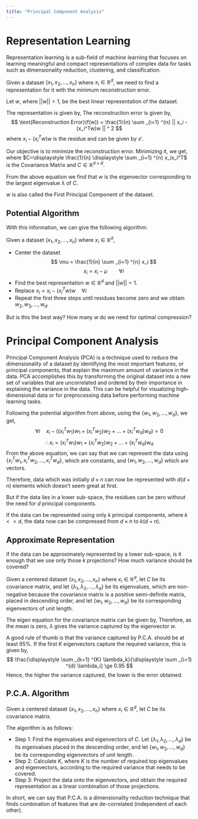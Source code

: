```yaml
---
title: "Principal Component Analysis"
---
```



# Representation Learning
Representation learning is a sub-field of machine learning that focuses on learning meaningful and compact representations of complex data for tasks such as dimensionality reduction, clustering, and classification.

Given a dataset $\{x_1, x_2, \ldots, x_n\}$ where $x_i \in \mathbb{R}^{d}$, we need to find a representation for it with the minimum reconstruction error.

Let $w$, where $||w||=1$, be the best linear representation of the dataset.

The representation is given by,
\begin{align*}
    \frac{(x_i^Tw)}{w^Tw}&w \\
    \text{But }||w||&=1\\
    \therefore \text{ Projection } &= (x_i^Tw)w
\end{align*}
The reconstruction error is given by,
$$
\text{Reconstruction Error}(f(w)) = \frac{1}{n} \sum _{i=1} ^{n} || x_i - (x_i^Tw)w || ^ 2
$$
where $x_i - (x_i^Tw)w$ is the residue and can be given by $x'$.

Our objective is to minimize the reconstruction error. Minimizing it, we get,
\begin{align*}
    \min _{w \in ||w|| = 1} f(w) &= \frac{1}{n} \sum _{i=1} ^{n} -(x_i^Tw)^2 \\
    \therefore \max _{w \in ||w|| = 1} f(w) &= \frac{1}{n} \sum _{i=1} ^{n} (x_i^Tw)^2 \\
    &= w^T(\frac{1}{n} \sum _{i=1} ^{n} x_ix_i^T)w \\
    \max _{w \in ||w|| = 1} f(w) &= w^TCw
\end{align*}
where $C=\displaystyle \frac{1}{n} \displaystyle \sum _{i=1} ^{n} x_ix_i^T$ is the Covariance Matrix and $C \in \mathbb{R}^{d \times d}$.

From the above equation we find that $w$ is the eigenvector corresponding to the largest eigenvalue $\lambda$ of $C$.

$w$ is also called the First Principal Component of the dataset.

## Potential Algorithm
With this information, we can give the following algorithm:

Given a dataset $\{x_1, x_2, \ldots, x_n\}$ where $x_i \in \mathbb{R}^{d}$,

* Center the dataset
$$
\mu = \frac{1}{n} \sum _{i=1} ^{n} x_i
$$
$$
x_i = x_i - \mu  \hspace{2em} \forall i
$$
* Find the best representation $w \in \mathbb{R}^d$ and $||w|| = 1$.
* Replace $x_i = x_i - (x_i^Tw)w  \hspace{1em} \forall i$
* Repeat the first three steps until residues become zero and we obtain $w_2, w_3, \ldots, w_d$.

But is this the best way? How many $w$ do we need for optimal compression?

# Principal Component Analysis
Principal Component Analysis (PCA) is a technique used to reduce the dimensionality of a dataset by identifying the most important features, or principal components, that explain the maximum amount of variance in the data. PCA accomplishes this by transforming the original dataset into a new set of variables that are uncorrelated and ordered by their importance in explaining the variance in the data. This can be helpful for visualizing high-dimensional data or for preprocessing data before performing machine learning tasks. 

Following the potential algorithm from above, using the $\{w_1, w_2, \ldots, w_d\}$, we get,
$$
\forall i \hspace{1em} x_i - ((x_i^Tw_1)w_1 + (x_i^Tw_2)w_2 + \ldots +(x_i^Tw_d)w_d) = 0
$$
$$
\therefore x_i = (x_i^Tw_1)w_1 + (x_i^Tw_2)w_2 + \ldots +(x_i^Tw_d)w_d
$$
From the above equation, we can say that we can represent the data using $\{x_i^Tw_1, x_i^Tw_2, \ldots, x_i^Tw_d\}$, which are constants, and $\{w_1, w_2, \ldots, w_d\}$ which are vectors.

Therefore, data which was initially $d \times n$ can now be represented with $d (d + n)$ elements which doesn't seem great at first.

But if the data lies in a lower sub-space, the residues can be zero without the need for $d$ principal components.

If the data can be represented using only $k$ principal components, where $k << d$, the data now can be compressed from $d \times n$ to $k(d + n)$.

## Approximate Representation
If the data can be approximately represented by a lower sub-space, is it enough that we use only those $k$ projections? How much variance should be covered?

Given a centered dataset $\{x_1, x_2, \ldots, x_n\}$ where $x_i \in \mathbb{R}^{d}$, let $C$ be its covariance matrix, and let $\{\lambda_1, \lambda_2, \ldots, \lambda_d \}$ be its eigenvalues, which are non-negative because the covariance matrix is a positive semi-definite matrix, placed in descending order, and let $\{w_1, w_2, \ldots, w_d \}$ be its corresponding eigenvectors of unit length.

The eigen equation for the covariance matrix can be given by,
\begin{align*}
    Cw &= \lambda w \\
    w^TCw &= w^T\lambda w\\
    \therefore \lambda &= w^TCw \hspace{2em} \{w^Tw = 1\} \\
    \lambda &= \frac{1}{n} \sum _{i=1} ^{n} (x_i^Tw)^2 \\
\end{align*}
Therefore, as the mean is zero, $\lambda$ gives the variance captured by the eigenvector $w$.

A good rule of thumb is that the variance captured by P.C.A. should be at least 95\%. 
If the first $K$ eigenvectors capture the required variance, this is given by,
$$
\frac{\displaystyle \sum _{k=1} ^{K} \lambda_k}{\displaystyle \sum _{i=1} ^{d} \lambda_i} \ge 0.95
$$ 
Hence, the higher the variance captured, the lower is the error obtained.

## P.C.A. Algorithm
Given a centered dataset $\{x_1, x_2, \ldots, x_n\}$ where $x_i \in \mathbb{R}^{d}$, let $C$ be its covariance matrix.

The algorithm is as follows:

* Step 1: Find the eigenvalues and eigenvectors of $C$. Let $\{\lambda_1, \lambda_2, \ldots, \lambda_d \}$ be its eigenvalues placed in the descending order, and let $\{w_1, w_2, \ldots, w_d \}$ be its corresponding eigenvectors of unit length.
* Step 2: Calculate $K$, where $K$ is the number of required top eigenvalues and eigenvectors, according to the required variance that needs to be covered.
* Step 3: Project the data onto the eigenvectors, and obtain the required representation as a linear combination of those projections. 

In short, we can say that P.C.A. is a dimensionality reduction technique that finds combination of features that are de-correlated (independent of each other).